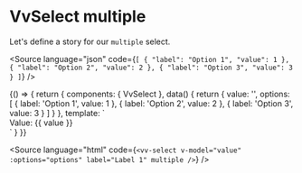 
<Meta title="Components/Select/Props/multiple" />

# VvSelect multiple

Let's define a story for our `multiple` select.

<Source
	language="json"
	code={`[
	{
		"label": "Option 1",
		"value": 1
	},
	{
		"label": "Option 2",
		"value": 2
	},
	{
		"label": "Option 3",
		"value": 3
	}
]`}
/>

<Canvas>
	<Story name="multiple">
		{() => {
			return {
				components: { VvSelect },
				data() {
					return {
						value: '',
						options: [
							{
								label: 'Option 1',
								value: 1
							},
							{
								label: 'Option 2',
								value: 2
							},
							{
								label: 'Option 3',
								value: 3
							}
						]
					}
				},
				template: `
					<vv-select v-model="value" :options="options" label="Label 1" multiple placeholder="Select" />
					<div>Value: {{ value }}</div>`
			}
		}}
	</Story>
</Canvas>

<Source
	language="html"
	code={`<vv-select v-model="value" :options="options" label="Label 1" multiple />`}
/>
